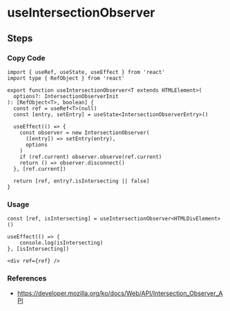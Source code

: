 
<BackTop />

# useIntersectionObserver

## Steps

<div className="steps">

### Copy Code

```tsx filename="services/hooks/index.tsx"
import { useRef, useState, useEffect } from 'react'
import type { RefObject } from 'react'

export function useIntersectionObserver<T extends HTMLElement>(
  options?: IntersectionObserverInit
): [RefObject<T>, boolean] {
  const ref = useRef<T>(null)
  const [entry, setEntry] = useState<IntersectionObserverEntry>()

  useEffect(() => {
    const observer = new IntersectionObserver(
      ([entry]) => setEntry(entry),
      options
    )
    if (ref.current) observer.observe(ref.current)
    return () => observer.disconnect()
  }, [ref.current])

  return [ref, entry?.isIntersecting || false]
}
```

### Usage

```tsx
const [ref, isIntersecting] = useIntersectionObserver<HTMLDivElement>()

useEffect(() => {
    console.log(isIntersecting)
}, [isIntersecting])

<div ref={ref} />
```

</div>

### References

- https://developer.mozilla.org/ko/docs/Web/API/Intersection_Observer_API

<Comment />
